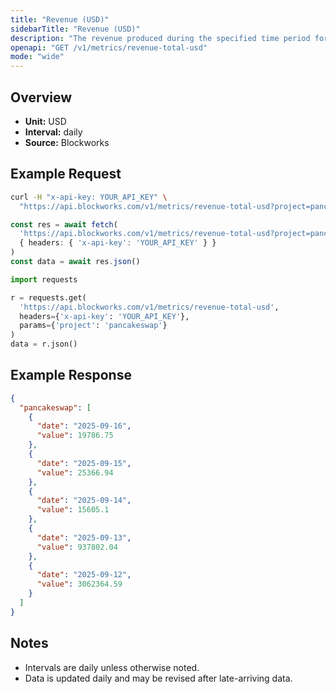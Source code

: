 ```yaml
---
title: "Revenue (USD)"
sidebarTitle: "Revenue (USD)"
description: "The revenue produced during the specified time period for given project."
openapi: "GET /v1/metrics/revenue-total-usd"
mode: "wide"
---
```


## Overview

- **Unit:** USD
- **Interval:** daily
- **Source:** Blockworks

## Example Request

<CodeGroup>

```bash cURL
curl -H "x-api-key: YOUR_API_KEY" \
  "https://api.blockworks.com/v1/metrics/revenue-total-usd?project=pancakeswap"
```

```typescript TypeScript
const res = await fetch(
  'https://api.blockworks.com/v1/metrics/revenue-total-usd?project=pancakeswap',
  { headers: { 'x-api-key': 'YOUR_API_KEY' } }
)
const data = await res.json()
```

```python Python
import requests

r = requests.get(
  'https://api.blockworks.com/v1/metrics/revenue-total-usd',
  headers={'x-api-key': 'YOUR_API_KEY'},
  params={'project': 'pancakeswap'}
)
data = r.json()
```

</CodeGroup>

## Example Response

```json
{
  "pancakeswap": [
    {
      "date": "2025-09-16",
      "value": 19786.75
    },
    {
      "date": "2025-09-15",
      "value": 25366.94
    },
    {
      "date": "2025-09-14",
      "value": 15605.1
    },
    {
      "date": "2025-09-13",
      "value": 937802.04
    },
    {
      "date": "2025-09-12",
      "value": 3062364.59
    }
  ]
}
```

## Notes
- Intervals are daily unless otherwise noted.
- Data is updated daily and may be revised after late-arriving data.